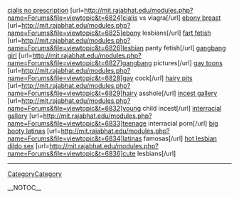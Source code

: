 <a href=" http://mit.rajabhat.edu/modules.php?name=Forums&file=viewtopic&t=6824 ">cialis no prescription</a> [url=http://mit.rajabhat.edu/modules.php?name=Forums&file=viewtopic&t=6824]cialis vs viagra[/url] <a href=" http://mit.rajabhat.edu/modules.php?name=Forums&file=viewtopic&t=6825 ">ebony breast</a> [url=http://mit.rajabhat.edu/modules.php?name=Forums&file=viewtopic&t=6825]ebony lesbians[/url] <a href=" http://mit.rajabhat.edu/modules.php?name=Forums&file=viewtopic&t=6826 ">fart fetish</a> [url=http://mit.rajabhat.edu/modules.php?name=Forums&file=viewtopic&t=6826]lesbian panty fetish[/url] <a href=" http://mit.rajabhat.edu/modules.php?name=Forums&file=viewtopic&t=6827 ">gangbang girl</a> [url=http://mit.rajabhat.edu/modules.php?name=Forums&file=viewtopic&t=6827]gangbang pictures[/url] <a href=" http://mit.rajabhat.edu/modules.php?name=Forums&file=viewtopic&t=6828 ">gay toons</a> [url=http://mit.rajabhat.edu/modules.php?name=Forums&file=viewtopic&t=6828]gay cock[/url] <a href=" http://mit.rajabhat.edu/modules.php?name=Forums&file=viewtopic&t=6829 ">hairy pits</a> [url=http://mit.rajabhat.edu/modules.php?name=Forums&file=viewtopic&t=6829]hairy asshole[/url] <a href=" http://mit.rajabhat.edu/modules.php?name=Forums&file=viewtopic&t=6832 ">incest gallery</a> [url=http://mit.rajabhat.edu/modules.php?name=Forums&file=viewtopic&t=6832]young child incest[/url] <a href=" http://mit.rajabhat.edu/modules.php?name=Forums&file=viewtopic&t=6833 ">interracial gallery</a> [url=http://mit.rajabhat.edu/modules.php?name=Forums&file=viewtopic&t=6833]teenage interracial porn[/url] <a href=" http://mit.rajabhat.edu/modules.php?name=Forums&file=viewtopic&t=6834 ">big booty latinas</a> [url=http://mit.rajabhat.edu/modules.php?name=Forums&file=viewtopic&t=6834]latinas famosas[/url] <a href=" http://mit.rajabhat.edu/modules.php?name=Forums&file=viewtopic&t=6836 ">hot lesbian dildo sex</a> [url=http://mit.rajabhat.edu/modules.php?name=Forums&file=viewtopic&t=6836]cute lesbians[/url]
----
[[CategoryCategory]]

__NOTOC__